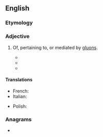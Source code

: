 ==English==

===Etymology===
{{suffix|en|gluon|ic}}

===Adjective===
{{en-adj}}

# {{lb|en|physics}} Of, pertaining to, or mediated by [[gluon]]s.
#* {{quote-journal|lang=en|date=1993 August|author={{w|Madhusree Mukerjee}}|title=CEBAF readies its electron beam for studies of nucleons and nuclei|journal={{w|Physics Today}}|volume=46|number=8|doi=10.1063/1.2809000|page=19|passage=The two steps in the gluing of matter—quarks into nucleons, and nucleons into nuclei—remain mysterious, and both will be investigated at {{smallcaps|cebaf}}. A series of experiments on [[hadronic]] excitations will probe the consistent quark model; others will look for '''gluonic''' states or for strange quarks inside the proton or neutron.}}
#* {{quote-web|lang=en|date=2014-03-25|author=Leo Williams|title=Titan Project explores the smallest building blocks of matter|work={{w|Oak Ridge National Laboratory}}|url=https://www.ornl.gov/news/titan-project-explores-smallest-building-blocks-matter|passage=GlueX is an experiment located at the Jefferson Lab, whose purpose is to study nuclear confinement by mapping the spectrum of exotic mesons generated by the excitation of the '''gluonic''' field binding the quarks.}}
#* {{quote-journal|lang=en|date=2017-05-03|author=Cheyenne MacDonald|quotee=Curtis Meyer|title=Department of Energy's Virginia accelerator reveals breakthrough in detecting potential new form of matter|journal={{w|Daily Mail}}|url=http://www.dailymail.co.uk/sciencetech/article-4471610/Breakthrough-detecting-potential-new-form-matter.html|passage=A hybrid meson is one with that strong '''gluonic''' field being excited. We hope to show that this ‘excited’ '''gluonic''' field is an important constituent of matter.}}

====Translations====
{{trans-top|mediated by gluons}}
* French: {{t+|fr|gluonique}}
* Italian: {{t+|it|gluonico}}
{{trans-mid}}
* Polish: {{t|pl|gluonowy|m}}
{{trans-bottom}}

===Anagrams===
* {{anagrams|en|a=cgilnou|coil gun|coilgun|unlogic}}